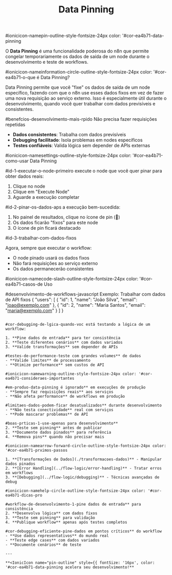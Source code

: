 ﻿---
sidebar_position: 6
title: Data Pinning
description: Como usar data pinning para desenvolvimento e debugging de workflows
keywords: [n8n, data pinning, desenvolvimento, debugging, dados fixos]
---

#ionicicon-namepin-outline-style-fontsize-24px color: '#cor-ea4b71-data-pinning

O **Data Pinning** é uma funcionalidade poderosa do n8n que permite congelar temporariamente os dados de saída de um node durante o desenvolvimento e teste de workflows.

#ionicicon-nameinformation-circle-outline-style-fontsize-24px color: '#cor-ea4b71-o-que é Data Pinning?

Data Pinning permite que você "fixe" os dados de saída de um node específico, fazendo com que o n8n use esses dados fixos em vez de fazer uma nova requisição ao serviço externo. Isso é especialmente útil durante o desenvolvimento, quando você quer trabalhar com dados previsíveis e consistentes.

#benefcios-desenvolvimento-mais-rpido Não precisa fazer requisições repetidas
- **Dados consistentes**: Trabalha com dados previsíveis
- **Debugging facilitado**: Isola problemas em nodes específicos
- **Testes confiáveis**: Valida lógica sem depender de APIs externas

#ionicicon-namesettings-outline-style-fontsize-24px color: '#cor-ea4b71-como-usar Data Pinning

#id-1-executar-o-node-primeiro execute o node que você quer pinar para obter dados reais:

1. Clique no node
2. Clique em "Execute Node"
3. Aguarde a execução completar

#id-2-pinar-os-dados-aps a execução bem-sucedida:

1. No painel de resultados, clique no ícone de pin (📌)
2. Os dados ficarão "fixos" para este node
3. O ícone de pin ficará destacado

#id-3-trabalhar-com-dados-fixos

Agora, sempre que executar o workflow:

- O node pinado usará os dados fixos
- Não fará requisições ao serviço externo
- Os dados permanecerão consistentes

#ionicicon-namecode-slash-outline-style-fontsize-24px color: '#cor-ea4b71-casos-de Uso

#desenvolvimento-de-workflows-javascript Exemplo: Trabalhar com dados de API fixos
{
  "users": [
    {
      "id": 1,
      "name": "João Silva",
      "email": "joao@exemplo.com"
    },
    {
      "id": 2,
      "name": "Maria Santos",
      "email": "maria@exemplo.com"
    }
  ]
}
```

#cor-debugging-de-lgica-quando-voc está testando a lógica de um workflow:

1. **Pine dados de entrada** para ter consistência
2. **Teste diferentes cenários** com dados variados
3. **Valide transformações** sem depender de APIs

#testes-de-performance-teste com grandes volumes** de dados
- **Valide limites** de processamento
- **Otimize performance** sem custos de API

#ionicicon-namewarning-outline-style-fontsize-24px color: '#cor-ea4b71-consideraes-importantes

#em-produo-data-pinning é ignorado** em execuções de produção
- **Sempre faz requisições reais** aos serviços
- **Não afeta performance** de workflows em produção

#limitaes-dados-podem-ficar desatualizados** durante desenvolvimento
- **Não testa conectividade** real com serviços
- **Pode mascarar problemas** de API

#boas-prticas-1-use-apenas para desenvolvimento**
2. **Teste sem pinning** antes de publicar
3. **Documente dados pinados** para referência
4. **Remova pins** quando não precisar mais

#ionicicon-namearrow-forward-circle-outline-style-fontsize-24px color: '#cor-ea4b71-prximos-passos

1. **[Transformações de Dados](./transformacoes-dados)** - Manipular dados pinados
2. **[Error Handling](../flow-logic/error-handling)** - Tratar erros em workflows
3. **[Debugging](../flow-logic/debugging)** - Técnicas avançadas de debug

#ionicicon-namehelp-circle-outline-style-fontsize-24px color: '#cor-ea4b71-dicas-pro

#workflow-de-desenvolvimento-1-pine dados de entrada** para consistência
2. **Desenvolva lógica** com dados fixos
3. **Teste sem pinning** para validação
4. **Publique workflow** apenas após testes completos

#cor-debugging-eficiente-pine-dados em pontos críticos** do workflow
- **Use dados representativos** do mundo real
- **Teste edge cases** com dados variados
- **Documente cenários** de teste

---

**<IonicIcon name="pin-outline" style={{ fontSize: '16px', color: '#cor-ea4b71-data-pinning acelera seu desenvolvimento!** 
